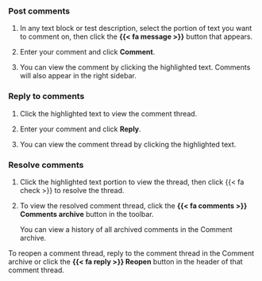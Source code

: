### Post comments

1. In any text block or test description, select the portion of text you want to comment on, then click the **{{< fa message >}}** button that appears.

2. Enter your comment and click **Comment**.

3. You can view the comment by clicking the highlighted text. Comments will also appear in the right sidebar.

### Reply to comments

1. Click the highlighted text to view the comment thread.

2. Enter your comment and click **Reply**.

3. You can view the comment thread by clicking the highlighted text.

### Resolve comments

1. Click the highlighted text portion to view the thread, then click [{{< fa check >}}]{.green} to resolve the thread.

2. To view the resolved comment thread, click the **{{< fa comments >}} Comments archive** button in the toolbar. 

    You can view a history of all archived comments in the Comment archive.

To reopen a comment thread, reply to the comment thread in the Comment archive or click the **{{< fa reply >}} Reopen** button in the header of that comment thread.



